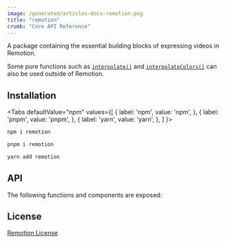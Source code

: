 ```yaml
---
image: /generated/articles-docs-remotion.png
title: "remotion"
crumb: "Core API Reference"
---
```



A package containing the essential building blocks of expressing videos in Remotion.

Some pure functions such as [`interpolate()`](/docs/interpolate) and [`interpolateColors()`](/docs/interpolate-colors) can also be used outside of Remotion.

## Installation


<Tabs
defaultValue="npm"
values={[
{ label: 'npm', value: 'npm', },
{ label: 'pnpm', value: 'pnpm', },
{ label: 'yarn', value: 'yarn', },
]
}>
<TabItem value="npm">

```bash
npm i remotion
```

  </TabItem>

  <TabItem value="pnpm">

```bash
pnpm i remotion
```

  </TabItem>

  <TabItem value="yarn">

```bash
yarn add remotion
```

  </TabItem>
</Tabs>

## API

The following functions and components are exposed:

<TableOfContents />

## License

[Remotion License](https://remotion.dev/license)
